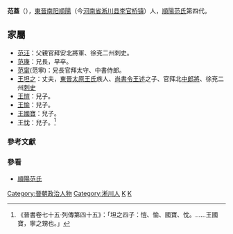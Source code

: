 '''范蓋'''（{{bd|？||？|catIdx=F}}），[[東晉|東晉]][[南阳郡|南阳]][[順陽|順陽]]（今[[河南省|河南省]][[淅川县|淅川县]][[李官桥镇|李官桥镇]]）人，[[順陽范氏|順陽范氏]]第四代。

== 家屬 ==
*[[范汪|范汪]]：父親官拜安北將軍、徐兗二州刺史。
*[[范康_(東晉)|范康]]：兄長，早卒。
*[[范甯|范甯]](范寧)：兄長官拜太守、中書侍郎。
*[[王坦之|王坦之]]：丈夫，[[東晉|東晉]][[太原王氏|太原王氏]]族人、[[尚書令|尚書令]][[王述|王述]]之子、官拜北[[中郎將|中郎將]]、徐兗二州[[刺史|刺史]]
*[[王愷|王愷]]：兒子。
*[[王愉|王愉]]：兒子。
*[[王國寶|王國寶]]：兒子。
*[[王忱|王忱]]：兒子。<ref>《晉書卷七十五‧列傳第四十五》：「坦之四子：愷、愉、國寶、忱。......王國寶，寧之甥也。」</ref>

=== 參考文獻 ===
{{wikisource|晉書/卷075}}
{{Reflist}}

=== 參看 ===
*[[順陽范氏|順陽范氏]]

{{DEFAULTSORT:Fan范}}
[[Category:晉朝政治人物|Category:晉朝政治人物]]
[[Category:淅川人|Category:淅川人]]
[[Category:順陽範氏|K]]
[[Category:范姓|K]]